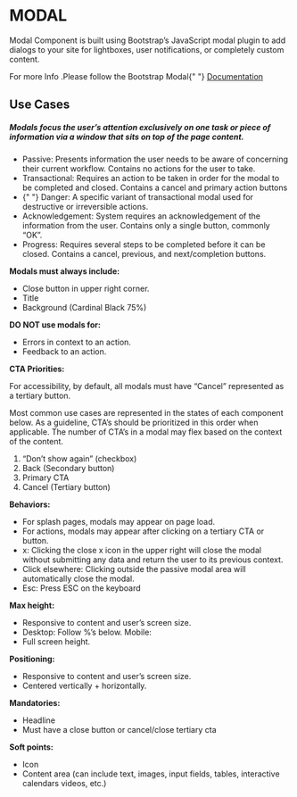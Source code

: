 
# MODAL

<p>
  Modal Component is built using Bootstrap’s JavaScript modal plugin to add
  dialogs to your site for lightboxes, user notifications, or completely custom
  content.
</p>

<p>
  For more Info .Please follow the Bootstrap Modal{" "}
  <a href="https://getbootstrap.com/docs/5.0/components/modal/">
    Documentation
  </a>
</p>

## Use Cases

<h5 class="mt-3">
  <strong>
    Modals focus the user’s attention exclusively on one task or piece of
    information via a window that sits on top of the page content.
  </strong>
</h5>

<ul class="list-unstyled">
  <li>
    Passive: Presents information the user needs to be aware of concerning their
    current workflow. Contains no actions for the user to take.
  </li>
  <li>
    Transactional: Requires an action to be taken in order for the modal to be
    completed and closed. Contains a cancel and primary action buttons
  </li>
  <li>
    {" "}
    Danger: A specific variant of transactional modal used for destructive or irreversible
    actions.
  </li>
  <li>
    Acknowledgement: System requires an acknowledgement of the information from
    the user. Contains only a single button, commonly “OK”.
  </li>
  <li>
    Progress: Requires several steps to be completed before it can be closed.
    Contains a cancel, previous, and next/completion buttons.
  </li>
</ul>
<div class="d-flex w-100">
  <div class="w-50">
    <p>
      <strong>Modals must always include:</strong>
    </p>
    <ul class="list-unstyled">
      <li>Close button in upper right corner.</li>
      <li>Title</li>
      <li>Background (Cardinal Black 75%)</li>
    </ul>
  </div>
  <div class="w-25">
    <p>
      <strong>DO NOT use modals for:</strong>
    </p>
    <ul>
      <li>Errors in context to an action.</li>
      <li>Feedback to an action.</li>
    </ul>
  </div>
</div>

<p>
  <strong>CTA Priorities:</strong>
</p>
For accessibility, by default, all modals must have “Cancel” represented as a tertiary
button.

Most common use cases are represented in the states of each component below. As a guideline, CTA’s should be prioritized in this order when applicable.
The number of CTA’s in a modal may flex based on the context of the content.

1. “Don’t show again” (checkbox)
2. Back (Secondary button)
3. Primary CTA
4. Cancel (Tertiary button)

<p>
  <strong>Behaviors:</strong>
</p>

- For splash pages, modals may appear on page load.
- For actions, modals may appear after clicking on a tertiary CTA or button.
- x: Clicking the close x icon in the upper right will close the modal without submitting any data and return the user to its previous context.
- Click elsewhere: Clicking outside the passive modal area will automatically close the modal.
- Esc: Press ESC on the keyboard

<p>
  <strong>Max height:</strong>
</p>

- Responsive to content and user’s screen size.
- Desktop: Follow %’s below. Mobile:
- Full screen height.

<p>
  <strong>Positioning:</strong>
</p>

- Responsive to content and user’s screen size.
- Centered vertically + horizontally.

<p>
  <strong>Mandatories:</strong>
</p>

- Headline
- Must have a close button or cancel/close tertiary cta

<p>
  <strong>Soft points:</strong>
</p>

- Icon
- Content area (can include text, images, input fields, tables, interactive calendars videos, etc.)

<Canvas>
  <Story id="components-modal--standard" name="Default Modal"></Story>
</Canvas>
